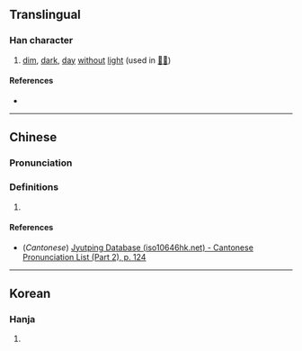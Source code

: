 {{character info/new}}
==Translingual==

===Han character===
{{Han char|rn=72|rad=日|as=19|sn=23|four=|canj=AWLG|ids=⿰日羅}}

# [[dim]], [[dark]], [[day]] [[without]] [[light]] (used in [[𣋟曪]])

====References====
* {{Han ref|kx=0501.420|dkj=14264|dj=0872.180|hdz=21542.160|uh=66EA|ud=26346}}

----

==Chinese==
{{zh-forms}}

===Pronunciation===
{{zh-pron
|m=luǒ
|c=lo2
|mc=y
|oc=
|ma=
|cat=a
}}

===Definitions===
{{zh-hanzi}}

# {{rfdef|zh}}

====References====
* (''Cantonese'') [http://www.iso10646hk.net/jp/document/download.jsp Jyutping Database (iso10646hk.net) - Cantonese Pronunciation List (Part 2), p. 124]

----

==Korean==

===Hanja===
{{ko-hanja|hangeul=[[라]]>[[나]]|eumhun=|rv=ra>na|mr=ra>na|y=la>na}}

# {{rfdef|ko|sort=日19}}